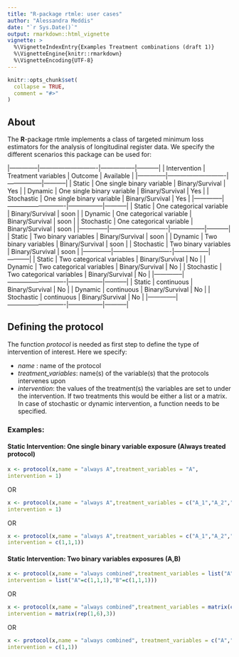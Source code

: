 ---
title: "R-package rtmle: user cases"
author: "Alessandra Meddis"
date: "`r Sys.Date()`"
output: rmarkdown::html_vignette
vignette: >
  %\VignetteIndexEntry{Examples Treatment combinations (draft 1)}
  %\VignetteEngine{knitr::rmarkdown}
  %\VignetteEncoding{UTF-8}
---

```{r setup, include = FALSE}
knitr::opts_chunk$set(
  collapse = TRUE,
  comment = "#>"
)
```

## About

The **R**-package rtmle implements a class of targeted minimum loss estimators for the analysis of longitudinal register data. 
We specify the different scenarios this package can be used for:

|--------------|----------------------------|-----------------|-----------|
| Intervention | Treatment variables        | Outcome         | Available |
|--------------|----------------------------|-----------------|-----------|
| Static       | One single binary variable | Binary/Survival | Yes       |
| Dynamic      | One single binary variable | Binary/Survival | Yes       |
| Stochastic   | One single binary variable | Binary/Survival | Yes       |
|--------------|----------------------------|-----------------|-----------|
| Static       | One categorical variable   | Binary/Survival | soon      |
| Dynamic      | One categorical variable   | Binary/Survival | soon      |
| Stochastic   | One categorical variable   | Binary/Survival | soon      |
|--------------|----------------------------|-----------------|-----------|
| Static       | Two binary variables       | Binary/Survival | soon      |
| Dynamic      | Two binary variables       | Binary/Survival | soon      |
| Stochastic   | Two binary variables       | Binary/Survival | soon      |
|--------------|----------------------------|-----------------|-----------|
| Static       | Two categorical variables  | Binary/Survival | No        |
| Dynamic      | Two categorical variables  | Binary/Survival | No        |
| Stochastic   | Two categorical variables  | Binary/Survival | No        |
|--------------|----------------------------|-----------------|-----------|
| Static       | continuous                 | Binary/Survival | No        |
| Dynamic      | continuous                 | Binary/Survival | No        |
| Stochastic   | continuous                 | Binary/Survival | No        |
|--------------|----------------------------|-----------------|-----------|

## Defining the protocol

The function *protocol* is needed as first step to define the type of intervention of interest.
Here we specify:

 - *name* : name of the protocol 
 - *treatment_variables*:  name(s) of the variable(s) that the protocols intervenes upon
 - *intervention*: the values of the treatment(s) the variables are set to under the intervention.
 If two treatments this would be either a list or a matrix. 
 In case of stochastic or dynamic intervention, a function needs to be specified.
 

### Examples: 

#### Static Intervention: One single binary variable exposure (Always treated protocol)

```{r}
x <- protocol(x,name = "always A",treatment_variables = "A",
intervention = 1)
```

OR 

```{r}
x <- protocol(x,name = "always A",treatment_variables = c("A_1","A_2","A_3"),
intervention = 1)
```


OR 

```{r}
x <- protocol(x,name = "always A",treatment_variables = c("A_1","A_2","A_3"),
intervention = c(1,1,1))
```

#### Static Intervention: Two binary variables exposures (A,B)

```{r}
x <- protocol(x,name = "always combined",treatment_variables = list("A"=c("A_1","A_2","A_3"),"B"=c("B_1","B_2","B_3")),
intervention = list("A"=c(1,1,1),"B"=c(1,1,1)))
```

OR

```{r}
x <- protocol(x,name = "always combined",treatment_variables = matrix(c("A_1","A_2","A_3", "B_1","B_2","B_3"),3),
intervention = matrix(rep(1,6),3))
```

OR

```{r}
x <- protocol(x,name = "always combined", treatment_variables = c("A","B"),
intervention = c(1,1))
```



